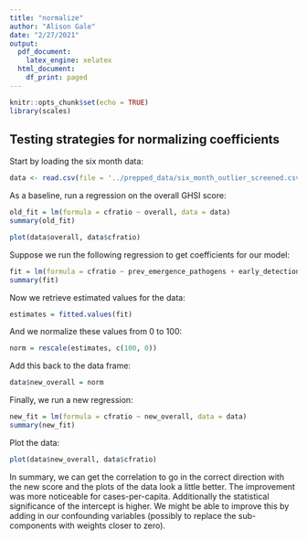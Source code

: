 ---
title: "normalize"
author: "Alison Gale"
date: "2/27/2021"
output:
  pdf_document:
    latex_engine: xelatex
  html_document:
    df_print: paged
---

```{r setup, include=FALSE}
knitr::opts_chunk$set(echo = TRUE)
library(scales)
```

## Testing strategies for normalizing coefficients

Start by loading the six month data:

```{r}
data <- read.csv(file = '../prepped_data/six_month_outlier_screened.csv')
```

As a baseline, run a regression on the overall GHSI score:

```{r}
old_fit = lm(formula = cfratio ~ overall, data = data)
summary(old_fit)

plot(data$overall, data$cfratio)
```

Suppose we run the following regression to get coefficients for our model:

```{r}
fit = lm(formula = cfratio ~ prev_emergence_pathogens + early_detection + rapid_response + robust_health_sector + commitments + risk_environment, data = data)
summary(fit)
```

Now we retrieve estimated values for the data:

```{r}
estimates = fitted.values(fit)
```

And we normalize these values from 0 to 100:

```{r}
norm = rescale(estimates, c(100, 0))
```

Add this back to the data frame:

```{r}
data$new_overall = norm
```

Finally, we run a new regression:

```{r}
new_fit = lm(formula = cfratio ~ new_overall, data = data)
summary(new_fit)
```

Plot the data:

```{r}
plot(data$new_overall, data$cfratio)
```

In summary, we can get the correlation to go in the correct direction with the
new score and the plots of the data look a little better. The improvement was
more noticeable for cases-per-capita. Additionally the statistical
significance of the intercept is higher. We might be able to improve this by
adding in our confounding variables (possibly to replace the sub-components with
weights closer to zero).
